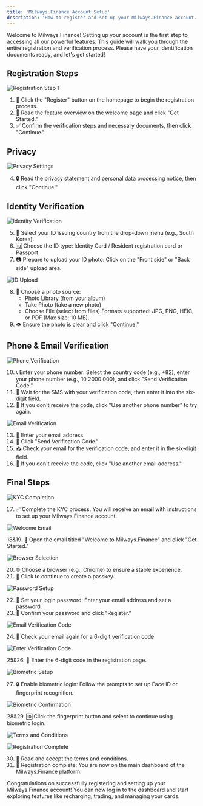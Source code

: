 ```yaml
---
title: 'Milways.Finance Account Setup'
description: 'How to register and set up your Milways.Finance account.'
---
```


<Info>
Welcome to Milways.Finance! Setting up your account is the first step to accessing all our powerful features. This guide will walk you through the entire registration and verification process. Please have your identification documents ready, and let's get started!
</Info>

## Registration Steps

![Registration Step 1](https://open.gitbook.com/~gitbook/image?url=https%3A%2F%2F356381455-files.gitbook.io%2F%7E%2Ffiles%2Fv0%2Fb%2Fgitbook-x-prod.appspot.com%2Fo%2Fspaces%252FB1yREUnIgMhqawNhajWe%252Fuploads%252FIQEzh3EO9m6HeJ38NZ1N%252F4%2520%2819%29.png%3Falt%3Dmedia%26token%3D00e26d57-0f69-4643-a51d-6f96ab12469c&width=768&dpr=4&quality=100&sign=2b0b6850&sv=2)

1. 📝 Click the "Register" button on the homepage to begin the registration process.
2. 📖 Read the feature overview on the welcome page and click "Get Started."
3. ✅ Confirm the verification steps and necessary documents, then click "Continue."

## Privacy

![Privacy Settings](https://open.gitbook.com/~gitbook/image?url=https%3A%2F%2Fcontent.gitbook.com%2Fcontent%2FB1yREUnIgMhqawNhajWe%2Fblobs%2Fs3C4XizC6DQqwDr26K0n%2F14.png&width=768&dpr=4&quality=100&sign=173b12d1&sv=2)

4. 🔒 Read the privacy statement and personal data processing notice, then click "Continue."

## Identity Verification

![Identity Verification](https://open.gitbook.com/~gitbook/image?url=https%3A%2F%2Fcontent.gitbook.com%2Fcontent%2FB1yREUnIgMhqawNhajWe%2Fblobs%2FbSzfcCKjPRQnXW0MBLJv%2F4.png&width=768&dpr=4&quality=100&sign=5ccc48b8&sv=2)

5. 📄 Select your ID issuing country from the drop-down menu (e.g., South Korea).
6. 🆔 Choose the ID type: Identity Card / Resident registration card or Passport.
7. 📷 Prepare to upload your ID photo:
   Click on the "Front side" or "Back side" upload area.

![ID Upload](https://open.gitbook.com/~gitbook/image?url=https%3A%2F%2Fcontent.gitbook.com%2Fcontent%2FB1yREUnIgMhqawNhajWe%2Fblobs%2FzWrdyWYIvRCg1RnwFpGs%2F16.png&width=768&dpr=4&quality=100&sign=887e6305&sv=2)

8. 📱 Choose a photo source:
   - Photo Library (from your album)
   - Take Photo (take a new photo)
   - Choose File (select from files)
   Formats supported: JPG, PNG, HEIC, or PDF (Max size: 10 MB).
9. 👁 Ensure the photo is clear and click "Continue."

## Phone & Email Verification

![Phone Verification](https://open.gitbook.com/~gitbook/image?url=https%3A%2F%2Fcontent.gitbook.com%2Fcontent%2FB1yREUnIgMhqawNhajWe%2Fblobs%2FpyIqOwJVE9uxk7XnBajk%2F17.png&width=768&dpr=4&quality=100&sign=793086c3&sv=2)

10. 📞 Enter your phone number:
    Select the country code (e.g., +82), enter your phone number (e.g., 10 2000 000), and click "Send Verification Code."
11. 📲 Wait for the SMS with your verification code, then enter it into the six-digit field.
12. 🔄 If you don't receive the code, click "Use another phone number" to try again.

![Email Verification](https://open.gitbook.com/~gitbook/image?url=https%3A%2F%2Fcontent.gitbook.com%2Fcontent%2FB1yREUnIgMhqawNhajWe%2Fblobs%2FfIGNrv7nhe3k0Or9RfPM%2Fimage.png&width=768&dpr=4&quality=100&sign=a35cef53&sv=2)

13. 📧 Enter your email address
14. 📝 Click "Send Verification Code."
15. 📥 Check your email for the verification code, and enter it in the six-digit field.
16. 🔄 If you don't receive the code, click "Use another email address."

## Final Steps

![KYC Completion](https://open.gitbook.com/~gitbook/image?url=https%3A%2F%2Fcontent.gitbook.com%2Fcontent%2FB1yREUnIgMhqawNhajWe%2Fblobs%2FMqJMpqb4WoZuqaePlfu7%2F20.png&width=768&dpr=4&quality=100&sign=37485817&sv=2)

17. ✅ Complete the KYC process.
    You will receive an email with instructions to set up your Milways.Finance account.

![Welcome Email](https://open.gitbook.com/~gitbook/image?url=https%3A%2F%2F356381455-files.gitbook.io%2F%7E%2Ffiles%2Fv0%2Fb%2Fgitbook-x-prod.appspot.com%2Fo%2Fspaces%252FB1yREUnIgMhqawNhajWe%252Fuploads%252FrbkuWQIJttRiQARuCUaw%252F22.png%3Falt%3Dmedia%26token%3D2488448e-48d8-453a-b620-a82a64364503&width=768&dpr=4&quality=100&sign=bdd30cc0&sv=2)

18&19. 📩 Open the email titled "Welcome to Milways.Finance" and click "Get Started."

![Browser Selection](https://open.gitbook.com/~gitbook/image?url=https%3A%2F%2F356381455-files.gitbook.io%2F%7E%2Ffiles%2Fv0%2Fb%2Fgitbook-x-prod.appspot.com%2Fo%2Fspaces%252FB1yREUnIgMhqawNhajWe%252Fuploads%252FLyaXHdvRFXkLn9zfUivD%252F23.png%3Falt%3Dmedia%26token%3Debb561a3-e356-4a4d-8d83-46c49bf3c284&width=768&dpr=4&quality=100&sign=232cef31&sv=2)

20. 🌐 Choose a browser (e.g., Chrome) to ensure a stable experience.
21. 📱 Click to continue to create a passkey.

![Password Setup](https://open.gitbook.com/~gitbook/image?url=https%3A%2F%2F356381455-files.gitbook.io%2F%7E%2Ffiles%2Fv0%2Fb%2Fgitbook-x-prod.appspot.com%2Fo%2Fspaces%252FB1yREUnIgMhqawNhajWe%252Fuploads%252FlAHhf9x5FW85B8lF8fVe%252F24.png%3Falt%3Dmedia%26token%3Dcde981b1-6df2-4a76-87fd-679d799c4541&width=768&dpr=4&quality=100&sign=b03268b0&sv=2)

22. 🔐 Set your login password:
    Enter your email address and set a password.
23. 🔄 Confirm your password and click "Register."

![Email Verification Code](https://open.gitbook.com/~gitbook/image?url=https%3A%2F%2F356381455-files.gitbook.io%2F%7E%2Ffiles%2Fv0%2Fb%2Fgitbook-x-prod.appspot.com%2Fo%2Fspaces%252FB1yREUnIgMhqawNhajWe%252Fuploads%252FjpO978NbuTF8DwiVuJDX%252F25.png%3Falt%3Dmedia%26token%3Da0afaf3f-2002-4764-83f2-94adeef484af&width=768&dpr=4&quality=100&sign=faba0c33&sv=2)

24. 📧 Check your email again for a 6-digit verification code.

![Enter Verification Code](https://open.gitbook.com/~gitbook/image?url=https%3A%2F%2F356381455-files.gitbook.io%2F%7E%2Ffiles%2Fv0%2Fb%2Fgitbook-x-prod.appspot.com%2Fo%2Fspaces%252FB1yREUnIgMhqawNhajWe%252Fuploads%252FjdnaQ9nLQebkKMiaRDZ2%252F26.png%3Falt%3Dmedia%26token%3Dd1c0a383-a3a8-4f0c-88d3-05d885a6c57b&width=768&dpr=4&quality=100&sign=919a02de&sv=2)

25&26. 🔢 Enter the 6-digit code in the registration page.

![Biometric Setup](https://open.gitbook.com/~gitbook/image?url=https%3A%2F%2F356381455-files.gitbook.io%2F%7E%2Ffiles%2Fv0%2Fb%2Fgitbook-x-prod.appspot.com%2Fo%2Fspaces%252FB1yREUnIgMhqawNhajWe%252Fuploads%252FEV4KqYHo8ICODZWuARzO%252F27.png%3Falt%3Dmedia%26token%3Da4c97858-f0ef-4156-9baf-844b2ed09931&width=768&dpr=4&quality=100&sign=3d64e4ea&sv=2)

27. 🔒 Enable biometric login:
    Follow the prompts to set up Face ID or fingerprint recognition.

![Biometric Confirmation](https://open.gitbook.com/~gitbook/image?url=https%3A%2F%2F356381455-files.gitbook.io%2F%7E%2Ffiles%2Fv0%2Fb%2Fgitbook-x-prod.appspot.com%2Fo%2Fspaces%252FB1yREUnIgMhqawNhajWe%252Fuploads%252FiQ5D4kfqdmyzPjDYJEsM%252F29.png%3Falt%3Dmedia%26token%3Dee1f609b-8fb2-44f2-8471-8324176115a6&width=768&dpr=4&quality=100&sign=44b30a09&sv=2)

28&29. 🆔 Click the fingerprint button and select to continue using biometric login.

![Terms and Conditions](gMhqawNhajWe%252Fuploads%252Fvr3vB74bh5dJr6O4DTVQ%252F30.png%3Falt%3Dmedia%26token%3D65aef94c-962e-4e00-9aba-a7a55d173410&width=768&dpr=4&quality=100&sign=cd4b7044&sv=2)

![Registration Complete](https://open.gitbook.com/~gitbook/image?url=https%3A%2F%2F356381455-files.gitbook.io%2F%7E%2Ffiles%2Fv0%2Fb%2Fgitbook-x-prod.appspot.com%2Fo%2Fspaces%252FB1yREUnIgMhqawNhajWe%252Fuploads%252FH9M7hUajvoNP91ICJWgE%252F28.png%3Falt%3Dmedia%26token%3D6a3fd014-b327-4d6e-ac3e-3bbb6df6408b&width=768&dpr=4&quality=100&sign=2ac96cc4&sv=2)

30. 📜 Read and accept the terms and conditions.
31. 🎉 Registration complete:
    You are now on the main dashboard of the Milways.Finance platform.

<Card title="Next Step: Explore Dashboard" icon="gauge-high" href="https://pro.milways.finance">
  Congratulations on successfully registering and setting up your Milways.Finance account! You can now log in to the dashboard and start exploring features like recharging, trading, and managing your cards.
</Card>
